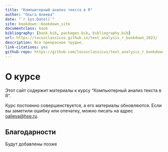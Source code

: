 ```yaml
---
title: "Компьютерный анализ текста в R"
author: "Ольга Алиева"
date: "`r Sys.Date()`"
site: bookdown::bookdown_site
documentclass: book
bibliography: [book.bib, packages.bib, bibliography.bib]
url: https://locusclassicus.github.io/text_analysis_r_bookdown_2023/ 
description: Все прекрасное трудно.
link-citations: yes
github-repo: https://github.com/locusclassicus/text_analysis_r_bookdown_2023/
---
```


# О курсе

Этот сайт содержит материалы к курсу "Компьютерный анализ текста в R".

::: infobox
Курс постоянно совершенствуется, а его материалы обновляются. Если вы заметили ошибку или опечатку, можно писать на адрес [oalieva\@hse.ru](mailto:oalieva@hse.ru){.email}.
:::

## Благодарности

Будут добавлены позже
